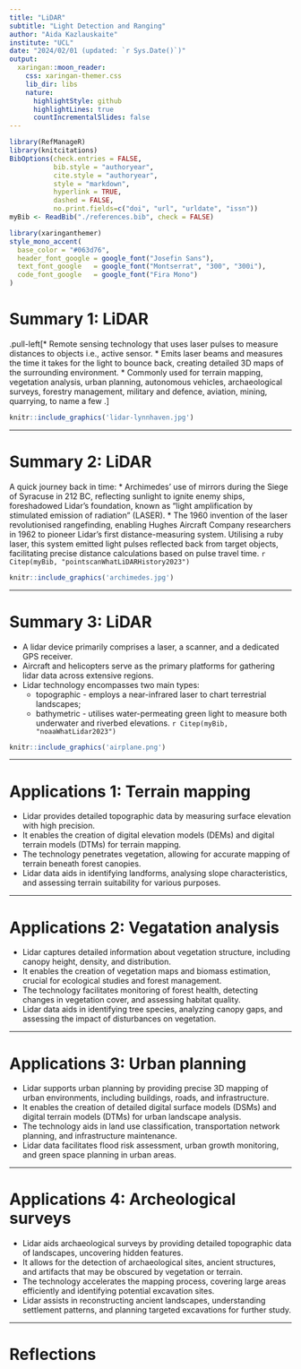 ```yaml
---
title: "LiDAR"
subtitle: "Light Detection and Ranging"
author: "Aida Kazlauskaite"
institute: "UCL"
date: "2024/02/01 (updated: `r Sys.Date()`)"
output:
  xaringan::moon_reader:
    css: xaringan-themer.css
    lib_dir: libs
    nature:
      highlightStyle: github
      highlightLines: true
      countIncrementalSlides: false
---
```

```r
library(RefManageR)
library(knitcitations)
BibOptions(check.entries = FALSE,
           bib.style = "authoryear",
           cite.style = "authoryear",
           style = "markdown",
           hyperlink = TRUE,
           dashed = FALSE,
           no.print.fields=c("doi", "url", "urldate", "issn"))
myBib <- ReadBib("./references.bib", check = FALSE)

```

```r
library(xaringanthemer)
style_mono_accent(
  base_color = "#063d76",
  header_font_google = google_font("Josefin Sans"),
  text_font_google   = google_font("Montserrat", "300", "300i"),
  code_font_google   = google_font("Fira Mono")
)
```

# Summary 1: LiDAR

.pull-left[* Remote sensing technology that uses laser pulses to measure distances to objects i.e., active sensor.
* Emits laser beams and measures the time it takes for the light to bounce back, creating detailed 3D maps of the surrounding environment.
* Commonly used for terrain mapping, vegetation analysis, urban planning, autonomous vehicles, archaeological surveys, forestry management, military and defence, aviation, mining, quarrying, to name a few .]

```r

knitr::include_graphics('lidar-lynnhaven.jpg')
```
---

# Summary 2: LiDAR

A quick journey back in time:
* Archimedes' use of mirrors during the Siege of Syracuse in 212 BC, reflecting sunlight to ignite enemy ships, foreshadowed Lidar's foundation, known as "light amplification by stimulated emission of radiation" (LASER).
* The 1960 invention of the laser revolutionised rangefinding, enabling Hughes Aircraft Company researchers in 1962 to pioneer Lidar's first distance-measuring system. Utilising a ruby laser, this system emitted light pulses reflected back from target objects, facilitating precise distance calculations based on pulse travel time.  `r Citep(myBib, "pointscanWhatLiDARHistory2023")`

```r

knitr::include_graphics('archimedes.jpg')
```
---

# Summary 3: LiDAR

* A lidar device primarily comprises a laser, a scanner, and a dedicated GPS receiver. 
* Aircraft and helicopters serve as the primary platforms for gathering lidar data across extensive regions.
* Lidar technology encompasses two main types:
  * topographic - employs a near-infrared laser to chart terrestrial landscapes;
  * bathymetric - utilises water-permeating green light to measure both underwater and riverbed elevations.
  `r Citep(myBib, "noaaWhatLidar2023")`

```r

knitr::include_graphics('airplane.png')
```
---

# Applications 1: Terrain mapping

* Lidar provides detailed topographic data by measuring surface elevation with high precision.
* It enables the creation of digital elevation models (DEMs) and digital terrain models (DTMs) for terrain mapping.
* The technology penetrates vegetation, allowing for accurate mapping of terrain beneath forest canopies.
* Lidar data aids in identifying landforms, analysing slope characteristics, and assessing terrain suitability for various purposes.

---

# Applications 2: Vegatation analysis

* Lidar captures detailed information about vegetation structure, including canopy height, density, and distribution.
* It enables the creation of vegetation maps and biomass estimation, crucial for ecological studies and forest management.
* The technology facilitates monitoring of forest health, detecting changes in vegetation cover, and assessing habitat quality.
* Lidar data aids in identifying tree species, analyzing canopy gaps, and assessing the impact of disturbances on vegetation.

---

# Applications 3: Urban planning

* Lidar supports urban planning by providing precise 3D mapping of urban environments, including buildings, roads, and infrastructure.
* It enables the creation of detailed digital surface models (DSMs) and digital terrain models (DTMs) for urban landscape analysis.
* The technology aids in land use classification, transportation network planning, and infrastructure maintenance.
* Lidar data facilitates flood risk assessment, urban growth monitoring, and green space planning in urban areas.

---

# Applications 4: Archeological surveys

* Lidar aids archaeological surveys by providing detailed topographic data of landscapes, uncovering hidden features.
* It allows for the detection of archaeological sites, ancient structures, and artifacts that may be obscured by vegetation or terrain.
* The technology accelerates the mapping process, covering large areas efficiently and identifying potential excavation sites.
* Lidar assists in reconstructing ancient landscapes, understanding settlement patterns, and planning targeted excavations for further study.

---

# Reflections
